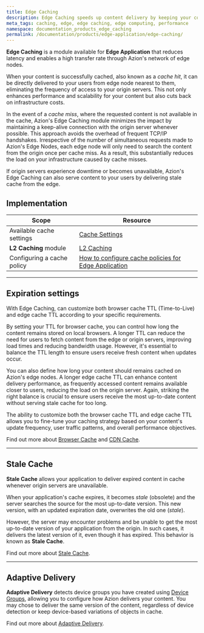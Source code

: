 ```yaml
---
title: Edge Caching
description: Edge Caching speeds up content delivery by keeping your content cached at the edge and bringing your application closer to your users.
meta_tags: caching, edge, edge caching, edge computing, performance
namespace: documentation_products_edge_caching
permalink: /documentation/products/edge-application/edge-caching/
---
```


**Edge Caching** is a module available for **Edge Application** that reduces latency and enables a high transfer rate through Azion's network of edge nodes.

When your content is successfully cached, also known as a *cache hit*, it can be directly delivered to your users from edge node nearest to them, eliminating the frequency of access to your origin servers. This not only enhances performance and scalability for your content but also cuts back on infrastructure costs.

In the event of a *cache miss*, where the requested content is not available in the cache, Azion's Edge Caching module minimizes the impact by maintaining a keep-alive connection with the origin server whenever possible. This approach avoids the overhead of frequent TCP/IP handshakes. Irrespective of the number of simultaneous requests made to Azion's Edge Nodes, each edge node will only need to search the content from the origin once per cache miss. As a result, this substantially reduces the load on your infrastructure caused by cache misses.

If origin servers experience downtime or becomes unavailable, Azion's Edge Caching can also serve content to your users by delivering stale cache from the edge.

## Implementation

| Scope | Resource |
| --- | --- |
| Available cache settings | [Cache Settings](/en/documentation/products/edge-application/cache-settings/) |
| **L2 Caching** module | [L2 Caching](/en/documentation/products/edge-application/l2-caching/) |
| Configuring a cache policy | [How to configure cache policies for Edge Application](/en/documentation/products/guides/edge-caching/) |

---

## Expiration settings

With Edge Caching, can customize both browser cache TTL (Time-to-Live) and edge cache TTL according to your specific requirements.

By setting your TTL for browser cache, you can control how long the content remains stored on local browsers. A longer TTL can reduce the need for users to fetch content from the edge or origin servers, improving load times and reducing bandwidth usage. However, it's essential to balance the TTL length to ensure users receive fresh content when updates occur.

You can also define how long your content should remains cached on Azion's edge nodes. A longer edge cache TTL can enhance content delivery performance, as frequently accessed content remains available closer to users, reducing the load on the origin server. Again, striking the right balance is crucial to ensure users receive the most up-to-date content without serving stale cache for too long.

The ability to customize both the browser cache TTL and edge cache TTL allows you to fine-tune your caching strategy based on your content's update frequency, user traffic patterns, and overall performance objectives.

Find out more about [Browser Cache](/en/documentation/products/edge-application/cache-settings/#browser-cache-settings) and [CDN Cache](/en/documentation/products/edge-application/cache-settings/#cdn-cache-settings).

---

## Stale Cache

**Stale Cache** allows your application to deliver expired content in cache whenever origin servers are unavailable.

When your application's cache expires, it becomes *stale* (obsolete) and the server searches the source for the most up-to-date version. This new version, with an updated expiration date, overwrites the old one (*stale*).

However, the server may encounter problems and be unable to get the most up-to-date version of your application from the origin. In such cases, it delivers the latest version of it, even though it has expired. This behavior is known as **Stale Cache**.

Find out more about [Stale Cache](/documentation/products/edge-application/cache-settings/#stale-cache).

---

## Adaptive Delivery 

**Adaptive Delivery** detects device groups you have created using [Device Groups](/en/documentation/products/edge-application/device-groups/), allowing you to configure how Azion delivers your content. You may chose to deliver the same version of the content, regardless of device detection or keep device-based variations of objects in cache.

Find out more about [Adaptive Delivery](/en/documentation/products/edge-application/cache-settings/#adaptive-delivery).
